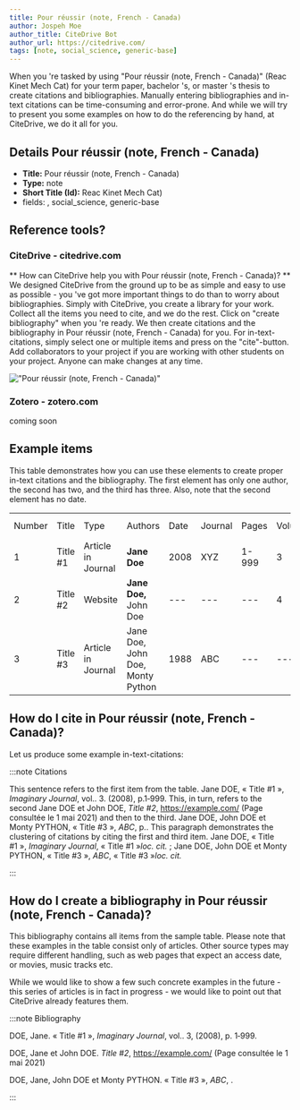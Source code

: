 ```yaml
---
title: Pour réussir (note, French - Canada)
author: Jospeh Moe
author_title: CiteDrive Bot
author_url: https://citedrive.com/
tags: [note, social_science, generic-base]
---
```


When you 're tasked by using "Pour réussir (note, French - Canada)" (Reac Kinet Mech Cat) for your term paper, bachelor 's, or master 's thesis to create citations and bibliographies.
Manually entering bibliographies and in-text citations can be time-consuming and error-prone. And while we will try to present you some examples on how to do the referencing by hand, at CiteDrive, we do it all for you.

## Details  Pour réussir (note, French - Canada)
* **Title:** Pour réussir (note, French - Canada)
* **Type:** note
* **Short Title (Id):** Reac Kinet Mech Cat)
* fields: , social_science, generic-base

## Reference tools?
### CiteDrive - citedrive.com
** How can CiteDrive help you with Pour réussir (note, French - Canada)? **
We designed CiteDrive from the ground up to be as simple and easy to use as possible - you 've got more important things to do than to worry about bibliographies. Simply with CiteDrive, you create a library for your work. Collect all the items you need to cite, and we do the rest. Click on "create bibliography" when you 're ready. We then create citations and the bibliography in Pour réussir (note, French - Canada) for you. For in-text-citations, simply select one or multiple items and press on the "cite"-button. Add collaborators to your project if you are working with other students on your project. Anyone can make changes at any time.


!["Pour réussir (note, French - Canada)"](images/pour-reussir-note-french--canada.svg "Choose Pour réussir (note, French - Canada) in the CiteDrive App")

### Zotero - zotero.com

coming soon

## Example items

This table demonstrates how you can use these elements to create proper in-text citations and the bibliography. The first element has only one author, the second has two, and the third has three. Also, note that the second element has no date.


<table>
  <tr>
   <td>Number
   </td>
   <td>Title
   </td>
   <td>Type
   </td>
   <td>Authors
   </td>
   <td>Date
   </td>
   <td>Journal
   </td>
   <td>Pages
   </td>
   <td>Volume
   </td>
   <td>Issue
   </td>
   <td>Access Date
   </td>
  </tr>
  <tr>
   <td>1
   </td>
   <td>Title #1
   </td>
   <td>Article in Journal
   </td>
   <td><strong>Jane Doe</strong>
   </td>
   <td>2008
   </td>
   <td>XYZ
   </td>
   <td>1-999
   </td>
   <td>3
   </td>
   <td>2
   </td>
   <td>--
   </td>
  </tr>
  <tr>
   <td>
2
   </td>
   <td>Title #2
   </td>
   <td>Website
   </td>
   <td><strong>Jane Doe, </strong>John Doe
   </td>
   <td>---
   </td>
   <td>---
   </td>
   <td>---
   </td>
   <td>4
   </td>
   <td>---
   </td>
   <td>2020-05-01
   </td>
  </tr>
  <tr>
   <td>3
   </td>
   <td>Title #3
   </td>
   <td>Article in Journal
   </td>
   <td>Jane Doe, John Doe, Monty Python
   </td>
   <td>1988
   </td>
   <td>ABC
   </td>
   <td>---
   </td>
   <td>---
   </td>
   <td>16
   </td>
   <td>---
   </td>
  </tr>
</table>



## How do I cite in  Pour réussir (note, French - Canada)?

Let us produce some example in-text-citations:

:::note Citations


This sentence refers to the first item from the table. Jane DOE, « Title #1 », <i>Imaginary Journal</i>, vol.. 3.  (2008), p.1‑999. This, in turn, refers to the second Jane DOE et John  DOE, <i>Title #2</i>, https://example.com/ (Page consultée le  1 mai 2021)
and then to the third.  Jane DOE, John DOE et Monty PYTHON, « Title #3 », <i>ABC</i>, p..
This paragraph demonstrates the clustering of citations by citing the first and third item. Jane DOE, « Title #1 », <i>Imaginary Journal</i>, « Title #1 »<i>loc. cit.</i> ; Jane DOE, John DOE et Monty PYTHON, « Title #3 », <i>ABC</i>, « Title #3 »<i>loc. cit.</i>

:::

## How do I create a bibliography in Pour réussir (note, French - Canada)?

This bibliography contains all items from the sample table. Please note that these examples in the table consist only of articles. Other source types may require different handling, such as web pages that expect an access date, or movies, music tracks etc.

While we would like to show a few such concrete examples in the future - this series of articles is in fact in progress - we would like to point out that CiteDrive already features them.

:::note Bibliography

DOE, Jane. « Title #1 », <i>Imaginary Journal</i>, vol.. 3,  (2008), p. 1‑999.

DOE, Jane et John  DOE. <i>Title #2</i>, https://example.com/ (Page consultée le  1 mai 2021)

DOE, Jane, John DOE et Monty PYTHON. « Title #3 », <i>ABC</i>, .



:::


        